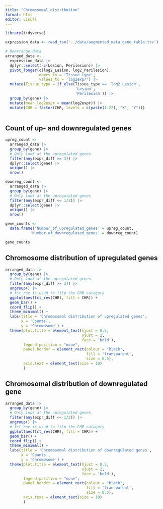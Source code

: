 ```yaml
---
title: "Chromosomal_distribution"
format: html
editor: visual
---
```


```r
library(tidyverse)
```

```r
expression_data <- read_tsv('../data/augmented_meta_gene_table.tsv')
```

```r
# Rearrange data
arranged_data <- 
  expression_data |> 
  dplyr::select(-c(Lesion, Perilesion)) |> 
  pivot_longer(c(log2_Lesion, log2_Perilesion),
               names_to = 'Tissue_type',
               values_to = 'log2expr') |> 
  mutate(Tissue_type = if_else(Tissue_type == 'log2_Lesion',
                               'Lesion',
                               'Perilesion')) |> 
  group_by(gene) |> 
  mutate(mean_log2expr = mean(log2expr)) |> 
  mutate(CHR = factor(CHR, levels = c(paste(1:22), "X", "Y")))
  
```

## Count of up- and downregulated genes

```r
upreg_count <- 
  arranged_data |>
  group_by(gene) |> 
  # Only look at the upregulated genes
  filter(any(expr_diff >= 3)) |> 
  dplyr::select(gene) |> 
  unique() |> 
  nrow()

downreg_count <- 
  arranged_data |>
  group_by(gene) |> 
  # Only look at the upregulated genes
  filter(any(expr_diff <= 1/3)) |> 
  dplyr::select(gene) |> 
  unique() |> 
  nrow()

gene_counts <- 
  data.frame('Number_of_upregulated_genes' = upreg_count,
           'Number_of_downregulated_genes' = downreg_count)

gene_counts
```

## Chromosome distribution of upregulated genes

```r
arranged_data |>
  group_by(gene) |> 
  # Only look at the upregulated genes
  filter(any(expr_diff >= 3)) |> 
  ungroup() |> 
  # fct_rev is used to filp the CHR catagory
  ggplot(aes(fct_rev(CHR), fill = CHR)) +
  geom_bar() +
  coord_flip() +
  theme_minimal() +
  labs(title = 'Chromosomal distribution of upregulated genes',
       x = 'Counts',
       y = 'Chromosome') +
  theme(plot.title = element_text(hjust = 0.5,
                                  vjust = 2,
                                  face = 'bold'),
        legend.position = "none",
        panel.border = element_rect(colour = "black", 
                                    fill = 'transparent',
                                    size = 0.5),
        axis.text = element_text(size = 10)
        )
```

## Chromosomal distribution of downregulated gene

```r
arranged_data |>
  group_by(gene) |> 
  # Only look at the upregulated genes
  filter(any(expr_diff <= 1/3)) |> 
  ungroup() |> 
  # fct_rev is used to filp the CHR catagory
  ggplot(aes(fct_rev(CHR), fill = CHR)) +
  geom_bar() +
  coord_flip() +
  theme_minimal() +
  labs(title = 'Chromosomal distribution of downregulated genes',
       x = 'Counts',
       y = 'Chromosome') +
  theme(plot.title = element_text(hjust = 0.5,
                                  vjust = 2,
                                  face = 'bold'),
        legend.position = "none",
        panel.border = element_rect(colour = "black", 
                                    fill = 'transparent',
                                    size = 0.5),
        axis.text = element_text(size = 10)
        )
```
